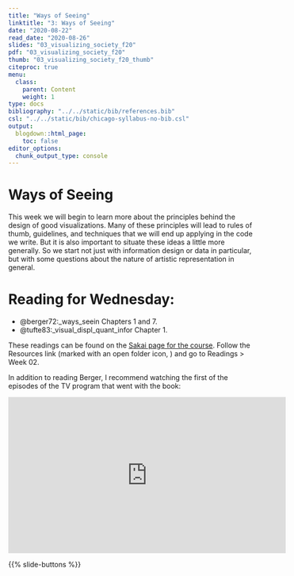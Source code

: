 ```yaml
---
title: "Ways of Seeing"
linktitle: "3: Ways of Seeing"
date: "2020-08-22"
read_date: "2020-08-26"
slides: "03_visualizing_society_f20"
pdf: "03_visualizing_society_f20"
thumb: "03_visualizing_society_f20_thumb"
citeproc: true
menu:
  class:
    parent: Content
    weight: 1
type: docs
bibliography: "../../static/bib/references.bib"
csl: "../../static/bib/chicago-syllabus-no-bib.csl"
output:
  blogdown::html_page:
    toc: false
editor_options: 
  chunk_output_type: console
---
```


# Ways of Seeing

This week we will begin to learn more about the principles behind the design of good visualizations. Many of these principles will lead to rules of thumb, guidelines, and techniques that we will end up applying in the code we write. But it is also important to situate these ideas a little more generally. So we start not just with information design or data in particular, but with some questions about the nature of artistic representation in general. 

# Reading for Wednesday:

- @berger72:_ways_seein Chapters 1 and 7.
- @tufte83:_visual_displ_quant_infor Chapter 1.

These readings can be found on the [Sakai page for the course](https://sakai.duke.edu/portal/site/32befc81-2136-48ae-9e4e-4c9b56e5794a). Follow the Resources link (marked with an open folder icon,  <i class="fas fa-folder-open"></i>) and go to Readings > Week 02.

In addition to reading Berger, I recommend watching the first of the episodes of the TV program that went with the book:

<iframe width="560" height="315" src="https://www.youtube.com/embed/0pDE4VX_9Kk" frameborder="0" allow="accelerometer; autoplay; encrypted-media; gyroscope; picture-in-picture" allowfullscreen></iframe>


{{% slide-buttons %}}
